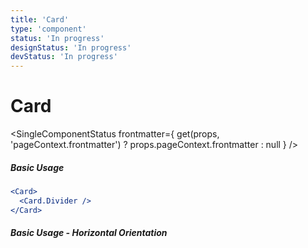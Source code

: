 ```yaml
---
title: 'Card'
type: 'component'
status: 'In progress'
designStatus: 'In progress'
devStatus: 'In progress'
---
```



# Card

<SingleComponentStatus
  frontmatter={
    get(props, 'pageContext.frontmatter') ? props.pageContext.frontmatter : null
  }
/>

##### Basic Usage

```jsx live
<Card>
  <Card.Divider />
</Card>
```

##### Basic Usage - Horizontal Orientation
